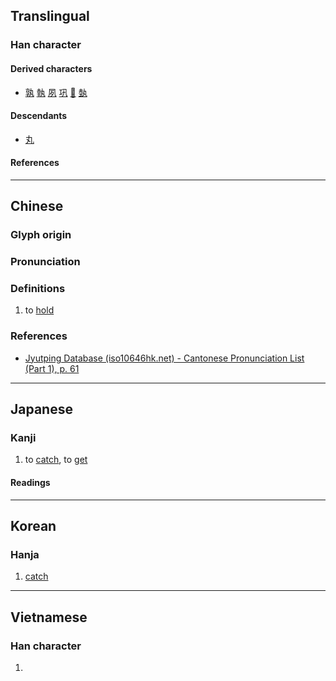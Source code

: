 {{also|丸}}
{{character info}}
==Translingual==
{{stroke order|type=animate}}

===Han character===
{{Han char|rn=2|rad=丨|as=03|sn=4|four=17510|canj=NQ|ids=⿹⺄𰀁}}

====Derived characters====
* [[孰]] [[執]] [[夙]] [[巩]] [[𢀜]] [[埶]]

====Descendants====
* [[丸]] {{qualifier|simplification in some characters, such as 孰}}

====References====
{{Han ref|kx=0079.060|dkj=00074|hdz=10051.070|uh=4E2E}}

----

==Chinese==
{{zh-forms}}

===Glyph origin===
{{Han etym}}

===Pronunciation===
{{zh-pron
|m=jǐ,jí,1n=Mainland literary,2n=Taiwan literary
|c=gik1
|mc=y
|oc=y
|ma=
|cat=v
}}

===Definitions===
{{zh-hanzi}}

# to [[hold]]

===References===
* {{qualifier|Cantonese}} [http://www.iso10646hk.net/jp/document/download.jsp Jyutping Database (iso10646hk.net) - Cantonese Pronunciation List (Part 1), p. 61]

----

==Japanese==

===Kanji===
{{ja-kanji|grade=uc|rs=丨03}}

# to [[catch]], to [[get]]

====Readings====
{{ja-readings
|goon=きゃく
|kanon=けき
|kun=も-つ, と-る
}}

----

==Korean==

===Hanja===
{{ko-hanja|극}}

# [[catch]]

----

==Vietnamese==

===Han character===
{{vi-readings|rs=丨03|reading=kịch}}

# {{rfdef|vi|sort=丨03}}